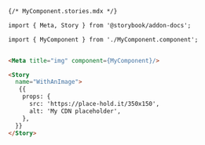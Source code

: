 ```md
{/* MyComponent.stories.mdx */}

import { Meta, Story } from '@storybook/addon-docs';

import { MyComponent } from './MyComponent.component';


<Meta title="img" component={MyComponent}/>

<Story 
  name="WithAnImage">
   {{
    props: {
      src: 'https://place-hold.it/350x150',
      alt: 'My CDN placeholder',
    },
  }}
</Story>
```